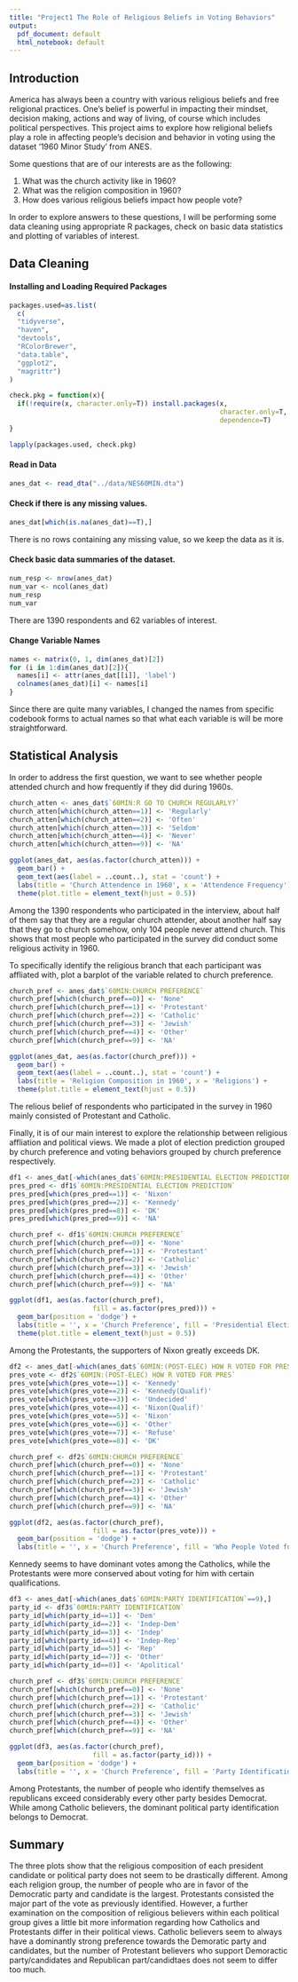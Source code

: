 ```yaml
---
title: "Project1 The Role of Religious Beliefs in Voting Behaviors"
output:
  pdf_document: default
  html_notebook: default
---
```


## Introduction
America has always been a country with various religious beliefs and free religional practices. One's belief is powerful in impacting their mindset, decision making, actions and way of living, of course which includes political perspectives. This project aims to explore how religional beliefs play a role in affecting people's decision and behavior in voting using the dataset '1960 Minor Study' from ANES. 

Some questions that are of our interests are as the following:

1. What was the church activity like in 1960?
2. What was the religion composition in 1960?
3. How does various religious beliefs impact how people vote?

In order to explore answers to these questions, I will be performing some data cleaning using appropriate R packages, check on basic data statistics and plotting of variables of interest.


## Data Cleaning
#### Installing and Loading Required Packages
```r
packages.used=as.list(
  c(
  "tidyverse",
  "haven",
  "devtools",
  "RColorBrewer",
  "data.table",
  "ggplot2",
  "magrittr")
)

check.pkg = function(x){
  if(!require(x, character.only=T)) install.packages(x, 
                                                     character.only=T,
                                                     dependence=T)
}

lapply(packages.used, check.pkg)
```

#### Read in Data
```r
anes_dat <- read_dta("../data/NES60MIN.dta")
```

#### Check if there is any missing values.
```r
anes_dat[which(is.na(anes_dat)==T),] 
```
There is no rows containing any missing value, so we keep the data as it is. 

#### Check basic data summaries of the dataset.
```r
num_resp <- nrow(anes_dat)
num_var <- ncol(anes_dat)
num_resp
num_var
```
There are 1390 respondents and 62 variables of interest.

#### Change Variable Names 
```r
names <- matrix(0, 1, dim(anes_dat)[2])
for (i in 1:dim(anes_dat)[2]){
  names[i] <- attr(anes_dat[[i]], 'label')
  colnames(anes_dat)[i] <- names[i]
}
```
Since there are quite many variables, I changed the names from specific codebook forms to actual names so that what each variable is will be more straightforward. 

## Statistical Analysis
In order to address the first question, we want to see whether people attended church and how frequently if they did during 1960s.
```r
church_atten <- anes_dat$`60MIN:R GO TO CHURCH REGULARLY?`
church_atten[which(church_atten==1)] <- 'Regularly'
church_atten[which(church_atten==2)] <- 'Often'
church_atten[which(church_atten==3)] <- 'Seldom'
church_atten[which(church_atten==4)] <- 'Never'
church_atten[which(church_atten==9)] <- 'NA'

ggplot(anes_dat, aes(as.factor(church_atten))) +
  geom_bar() +
  geom_text(aes(label = ..count..), stat = 'count') +
  labs(title = 'Church Attendence in 1960', x = 'Attendence Frequency') +
  theme(plot.title = element_text(hjust = 0.5))
```
Among the 1390 respondents who participated in the interview, about half of them say that they are a regular church attender, about another half say that they go to church somehow, only 104 people never attend church. This shows that most people who participated in the survey did conduct some religious activity in 1960. 

To specifically identify the religious branch that each participant was affliated with, plot a barplot of the variable related to church preference. 
```r
church_pref <- anes_dat$`60MIN:CHURCH PREFERENCE`
church_pref[which(church_pref==0)] <- 'None'
church_pref[which(church_pref==1)] <- 'Protestant'
church_pref[which(church_pref==2)] <- 'Catholic'
church_pref[which(church_pref==3)] <- 'Jewish'
church_pref[which(church_pref==4)] <- 'Other'
church_pref[which(church_pref==9)] <- 'NA'

ggplot(anes_dat, aes(as.factor(church_pref))) +
  geom_bar() +
  geom_text(aes(label = ..count..), stat = 'count') +
  labs(title = 'Religion Composition in 1960', x = 'Religions') +
  theme(plot.title = element_text(hjust = 0.5))
```
The relious belief of respondents who participated in the survey in 1960 mainly consisted of Protestant and Catholic. 

Finally, it is of our main interest to explore the relationship between religious affliation and political views. We made a plot of election prediction grouped by church preference and voting behaviors grouped by church preference respectively.
```r
df1 <- anes_dat[-which(anes_dat$`60MIN:PRESIDENTIAL ELECTION PREDICTION`==0), ]
pres_pred <- df1$`60MIN:PRESIDENTIAL ELECTION PREDICTION`
pres_pred[which(pres_pred==1)] <- 'Nixon'
pres_pred[which(pres_pred==2)] <- 'Kennedy'
pres_pred[which(pres_pred==8)] <- 'DK'
pres_pred[which(pres_pred==9)] <- 'NA'

church_pref <- df1$`60MIN:CHURCH PREFERENCE`
church_pref[which(church_pref==0)] <- 'None'
church_pref[which(church_pref==1)] <- 'Protestant'
church_pref[which(church_pref==2)] <- 'Catholic'
church_pref[which(church_pref==3)] <- 'Jewish'
church_pref[which(church_pref==4)] <- 'Other'
church_pref[which(church_pref==9)] <- 'NA'

ggplot(df1, aes(as.factor(church_pref), 
                     fill = as.factor(pres_pred))) +
  geom_bar(position = 'dodge') +
  labs(title = '', x = 'Church Preference', fill = 'Presidential Election Prediction') +
  theme(plot.title = element_text(hjust = 0.5))
```
Among the Protestants, the supporters of Nixon greatly exceeds DK. 

```r
df2 <- anes_dat[-which(anes_dat$`60MIN:(POST-ELEC) HOW R VOTED FOR PRES`==0 | anes_dat$`60MIN:(POST-ELEC) HOW R VOTED FOR PRES`==9),]
pres_vote <- df2$`60MIN:(POST-ELEC) HOW R VOTED FOR PRES`
pres_vote[which(pres_vote==1)] <- 'Kennedy'
pres_vote[which(pres_vote==2)] <- 'Kennedy(Qualif)'
pres_vote[which(pres_vote==3)] <- 'Undecided'
pres_vote[which(pres_vote==4)] <- 'Nixon(Qualif)'
pres_vote[which(pres_vote==5)] <- 'Nixon'
pres_vote[which(pres_vote==6)] <- 'Other'
pres_vote[which(pres_vote==7)] <- 'Refuse'
pres_vote[which(pres_vote==8)] <- 'DK'

church_pref <- df2$`60MIN:CHURCH PREFERENCE`
church_pref[which(church_pref==0)] <- 'None'
church_pref[which(church_pref==1)] <- 'Protestant'
church_pref[which(church_pref==2)] <- 'Catholic'
church_pref[which(church_pref==3)] <- 'Jewish'
church_pref[which(church_pref==4)] <- 'Other'
church_pref[which(church_pref==9)] <- 'NA'

ggplot(df2, aes(as.factor(church_pref), 
                     fill = as.factor(pres_vote))) +
  geom_bar(position = 'dodge') +
  labs(title = '', x = 'Church Preference', fill = 'Who People Voted for')
```
Kennedy seems to have dominant votes among the Catholics, while the Protestants were more conserved about voting for him with certain qualifications. 

```r
df3 <- anes_dat[-which(anes_dat$`60MIN:PARTY IDENTIFICATION`==9),]
party_id <- df3$`60MIN:PARTY IDENTIFICATION`
party_id[which(party_id==1)] <- 'Dem'
party_id[which(party_id==2)] <- 'Indep-Dem'
party_id[which(party_id==3)] <- 'Indep'
party_id[which(party_id==4)] <- 'Indep-Rep'
party_id[which(party_id==5)] <- 'Rep'
party_id[which(party_id==7)] <- 'Other'
party_id[which(party_id==8)] <- 'Apolitical'

church_pref <- df3$`60MIN:CHURCH PREFERENCE`
church_pref[which(church_pref==0)] <- 'None'
church_pref[which(church_pref==1)] <- 'Protestant'
church_pref[which(church_pref==2)] <- 'Catholic'
church_pref[which(church_pref==3)] <- 'Jewish'
church_pref[which(church_pref==4)] <- 'Other'
church_pref[which(church_pref==9)] <- 'NA'

ggplot(df3, aes(as.factor(church_pref), 
                     fill = as.factor(party_id))) +
  geom_bar(position = 'dodge') +
  labs(title = '', x = 'Church Preference', fill = 'Party Identification')
```
Among Protestants, the number of people who identify themselves as republicans exceed considerably every other party besides Democrat. While among Catholic believers, the dominant political party identification belongs to Democrat.

## Summary
The three plots show that the religious composition of each president candidate or political party does not seem to be drastically different. Among each religion group, the number of people who are in favor of the Democratic party and candidate is the largest. Protestants consisted the major part of the vote as previously identified. However, a further examination on the composition of religious believers within each political group gives a little bit more information regarding how Catholics and Protestants differ in their political views. Catholic believers seem to always have a dominantly strong preference towards the Demoratic party and candidates, but the number of Protestant believers who support Demoractic party/candidates and Republican part/candidtaes does not seem to differ too much.




